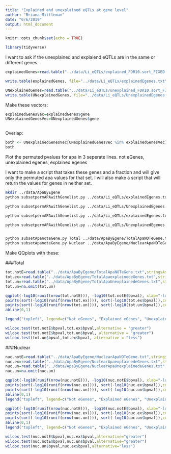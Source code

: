```yaml
---
title: "Explained and unexplained eQTLs at gene level"
author: "Briana Mittleman"
date: "6/6/2019"
output: html_document
---
```


```r
knitr::opts_chunk$set(echo = TRUE)
```

```r
library(tidyverse)
```

I want to ask if the unexplained and explaiend eQTLs are in the same or different genes.  

```r
explainedGenes=read.table("../data/Li_eQTLs/explained_FDR10.sort_FIXED.txt", stringsAsFactors = F, col.names = c("chr", "snp", "gene") )%>% select(gene) %>% unique() 

write.table(explainedGenes, file="../data/Li_eQTLs/explainedEgenes.txt", col.names = F, row.names = F, quote = F, sep="\t")

UNexplainedGenes=read.table("../data/Li_eQTLs/unexplained_FDR10.sort_FIXED.txt", stringsAsFactors = F, col.names = c("chr", "snp", "gene") )%>% select(gene) %>% unique()
write.table(UNexplainedGenes, file="../data/Li_eQTLs/UnexplainedEgenes.txt",col.names = F, row.names = F, quote = F, sep="\t")
```


Make these vectors:

```r
explainedGenesVec=explainedGenes$gene
UNexplainedGenesVec=UNexplainedGenes$gene



```


Overlap:

```r

both <- UNexplainedGenesVec[UNexplainedGenesVec %in% explainedGenesVec]
both
```


Plot the permuted pvalues for apa in 3 seperate lines. not eGenes, unexplained egenes, explained egenes 


I want to make a script that takes these genes and a fraction and will give only the permuted apa values for that set. I will also make a script that will return the values for genes in neither set.  


```bash
mkdir ../data/ApaByEgene
python subsetpermAPAwithGenelist.py ../data/Li_eQTLs/explainedEgenes.txt Total ../data/ApaByEgene/TotalApaexplainedeGenes.txt

python subsetpermAPAwithGenelist.py ../data/Li_eQTLs/UnexplainedEgenes.txt Total ../data/ApaByEgene/TotalApaUnexplainedeGenes.txt

python subsetpermAPAwithGenelist.py ../data/Li_eQTLs/explainedEgenes.txt Nuclear ../data/ApaByEgene/NuclearApaexplainedeGenes.txt

python subsetpermAPAwithGenelist.py ../data/Li_eQTLs/UnexplainedEgenes.txt Nuclear ../data/ApaByEgene/NuclearApaUnexplainedeGenes.txt


python subsetApanoteGene.py Total ../data/ApaByEgene/TotalApaNOTeGene.txt
python subsetApanoteGene.py Nuclear ../data/ApaByEgene/NuclearApaNOTeGene.txt

```



Make QQplots with these:  

###Total
```r
tot.notE=read.table("../data/ApaByEgene/TotalApaNOTeGene.txt",stringsAsFactors = F,col.names = c("pid", "nvar", "shape1", "shape2", "dummy", "sid", "dist", "npval", "slope", "ppval", "bpval"))
tot.ex=read.table("../data/ApaByEgene/TotalApaexplainedeGenes.txt",stringsAsFactors = F,col.names = c("pid", "nvar", "shape1", "shape2", "dummy", "sid", "dist", "npval", "slope", "ppval", "bpval"))
tot.un=read.table("../data/ApaByEgene/TotalApaUnexplainedeGenes.txt",stringsAsFactors = F, col.names = c("pid", "nvar", "shape1", "shape2", "dummy", "sid", "dist", "npval", "slope", "ppval", "bpval") )
tot.un=na.omit(tot.un)
```


```r
qqplot(-log10(runif(nrow(tot.notE))), -log10(tot.notE$bpval), xlab="-log10(Uniform)", ylab="-log10(beta pval)", main="Total Apa")
points(sort(-log10(runif(nrow(tot.ex)))), sort(-log10(tot.ex$bpval)),col= alpha("Red"))
points(sort(-log10(runif(nrow(tot.un)))), sort(-log10(tot.un$bpval)),col= alpha("Blue"))
abline(0,1)

legend("topleft", legend=c("Not eGenes", "Explained eGenes", "Unexplained eGenes"),col=c("black", "red", "blue"), pch=16,bty = 'n')

```
```r
wilcox.test(tot.notE$bpval,tot.ex$bpval,alternative = "greater")
wilcox.test(tot.notE$bpval,tot.un$bpval, alternative = "greater")
wilcox.test(tot.un$bpval,tot.ex$bpval, alternative = "less")
```



###Nuclear  

```r
nuc.notE=read.table("../data/ApaByEgene/NuclearApaNOTeGene.txt",stringsAsFactors = F,col.names = c("pid", "nvar", "shape1", "shape2", "dummy", "sid", "dist", "npval", "slope", "ppval", "bpval"))
nuc.ex=read.table("../data/ApaByEgene/NuclearApaexplainedeGenes.txt",stringsAsFactors = F,col.names = c("pid", "nvar", "shape1", "shape2", "dummy", "sid", "dist", "npval", "slope", "ppval", "bpval"))
nuc.un=read.table("../data/ApaByEgene/NuclearApaUnexplainedeGenes.txt",stringsAsFactors = F, col.names = c("pid", "nvar", "shape1", "shape2", "dummy", "sid", "dist", "npval", "slope", "ppval", "bpval") )
nuc.un=na.omit(nuc.un)
```


```r
qqplot(-log10(runif(nrow(nuc.notE))), -log10(nuc.notE$bpval), xlab="-log10(Uniform)", ylab="-log10(beta pval)", main="Nuclear Apa")
points(sort(-log10(runif(nrow(nuc.ex)))), sort(-log10(nuc.ex$bpval)),col= alpha("Red"))
points(sort(-log10(runif(nrow(nuc.un)))), sort(-log10(nuc.un$bpval)),col= alpha("Blue"))
abline(0,1)
legend("topleft", legend=c("Not eGenes", "Explained eGenes", "Unexplained eGenes"),col=c("black", "red", "blue"), pch=16,bty = 'n')

```


```r
qqplot(-log10(runif(nrow(nuc.notE))), -log10(nuc.notE$bpval), xlab="-log10(Uniform)", ylab="-log10(beta pval)", main="Nuclear Apa")
points(sort(-log10(runif(nrow(nuc.ex)))), sort(-log10(nuc.ex$bpval)),col= alpha("Red"))
points(sort(-log10(runif(nrow(nuc.un)))), sort(-log10(nuc.un$bpval)),col= alpha("Blue"))
abline(0,1)
legend("topleft", legend=c("Not eGenes", "Explained eGenes", "Unexplained eGenes"),col=c("black", "red", "blue"), pch=16,bty = 'n')
```

```r
wilcox.test(nuc.notE$bpval,nuc.ex$bpval,alternative="greater")
wilcox.test(nuc.notE$bpval,nuc.un$bpval,alternative="greater")
wilcox.test(nuc.un$bpval,nuc.ex$bpval,alternative="less")
```


